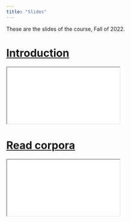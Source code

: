 ```yaml
---
title: "Slides"
---
```


These are the slides of the course, Fall of 2022.

# [Introduction](intro.qmd){target="_blank"}

<div>

```{=html}
<iframe class="slide-deck" src="intro.html"></iframe>
```

</div>

# [Read corpora](init.qmd){target="_blank"}

<div>

```{=html}
<iframe class="slide-deck" src="init.html"></iframe>
```

</div>

<!-- # [Logistic regression](logistic-regression.qmd){target="_blank"} -->

<!-- <div> -->

<!-- ```{=html} -->
<!-- <iframe class="slide-deck" src="logistic-regression.html"></iframe> -->
<!-- ``` -->

<!-- </div> -->

<!-- # [Correspondence Analysis](correspondence-analysis.qmd){target="_blank"} -->

<!-- <div> -->

<!-- ```{=html} -->
<!-- <iframe class="slide-deck" src="correspondence-analysis.html"></iframe> -->
<!-- ``` -->

<!-- </div> -->
